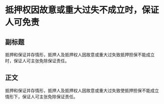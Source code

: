 # 抵押权因故意或重大过失不成立时，保证人可免责
## 副标题
抵押和保证并存情形，抵押人及抵押权人因故意或重大过失致抵押担保不能成立时，保证人可主张免除保证责任。
## 正文
抵押和保证并存情形，抵押人及抵押权人因故意或重大过失致使抵押担保不能成立情形下，保证人可主张免除保证责任。